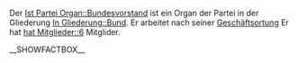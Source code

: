 Der [[Ist Partei Organ::Bundesvorstand]] ist ein Organ der Partei in der Gliederung [[In Gliederung::Bund]]. 
Er arbeitet nach seiner [[Hat Geschäftsordnung::Bundesvorstand_GO|Geschäftsortung]]
Er hat [[hat Mitglieder::6]] Mitglider.


__SHOWFACTBOX__